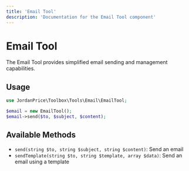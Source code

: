 ```yaml
---
title: 'Email Tool'
description: 'Documentation for the Email Tool component'
---
```


# Email Tool

The Email Tool provides simplified email sending and management capabilities.

## Usage

```php
use JordanPrice\Toolbox\Tools\Email\EmailTool;

$email = new EmailTool();
$email->send($to, $subject, $content);
```

## Available Methods

- `send(string $to, string $subject, string $content)`: Send an email
- `sendTemplate(string $to, string $template, array $data)`: Send an email using a template
